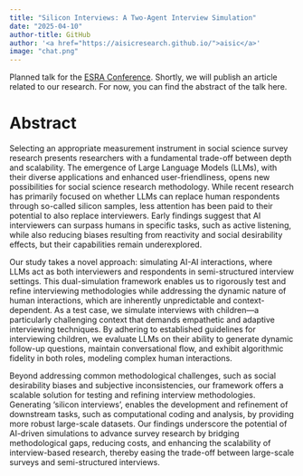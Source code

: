 ```yaml
---
title: "Silicon Interviews: A Two-Agent Interview Simulation"
date: "2025-04-10"
author-title: GitHub
author: '<a href="https://aisicresearch.github.io/">aisic</a>'
image: "chat.png"
---
```


Planned talk for the [ESRA Conference](https://www.europeansurveyresearch.org/conf2025/prog.php?sess=54#362). Shortly, we will publish an article related to our research. For now, you can find the abstract of the talk here.

# Abstract

Selecting an appropriate measurement instrument in social science survey research presents researchers with a fundamental trade-off between depth and scalability. The emergence of Large Language Models (LLMs), with their diverse applications and enhanced user-friendliness, opens new possibilities for social science research methodology. While recent research has primarily focused on whether LLMs can replace human respondents through so-called silicon samples, less attention has been paid to their potential to also replace interviewers. Early findings suggest that AI interviewers can surpass humans in specific tasks, such as active listening, while also reducing biases resulting from reactivity and social desirability effects, but their capabilities remain underexplored.

Our study takes a novel approach: simulating AI-AI interactions, where LLMs act as both interviewers and respondents in semi-structured interview settings. This dual-simulation framework enables us to rigorously test and refine interviewing methodologies while addressing the dynamic nature of human interactions, which are inherently unpredictable and context-dependent. As a test case, we simulate interviews with children—a particularly challenging context that demands empathetic and adaptive interviewing techniques. By adhering to established guidelines for interviewing children, we evaluate LLMs on their ability to generate dynamic follow-up questions, maintain conversational flow, and exhibit algorithmic fidelity in both roles, modeling complex human interactions.

Beyond addressing common methodological challenges, such as social desirability biases  and subjective inconsistencies, our framework offers a scalable solution for testing and refining interview methodologies. Generating 'silicon interviews', enables the development and refinement of downstream tasks, such as computational coding and analysis, by providing more robust large-scale datasets.  Our findings underscore the potential of AI-driven simulations to advance survey research by bridging methodological gaps, reducing costs, and enhancing the scalability of interview-based research, thereby easing the trade-off between large-scale surveys and semi-structured interviews.
